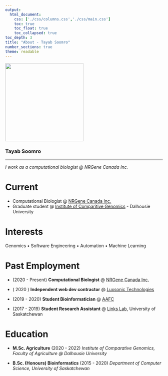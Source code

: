 ```yaml
---
output:
  html_document:
    css: ['./css/columns.css','./css/main.css']
    toc: true
    toc_float: true
    toc_collapsed: true
toc_depth: 3
title: "About - Tayab Soomro"
number_sections: true
theme: readable
---
```



:::::: {.center}


<img src="./images/profile.jpeg" width="250" class="img-circle border-black" />

### Tayab Soomro

--------------

*I work as a computational biologist @ NRGene Canada Inc.*

::::::

# Current

- Computational Biologist @ [NRGene Canada Inc.](https://nrgene.com)
- Graduate student @ [Institute of Comparitive Genomics](https://icgenomics.ca/) - Dalhousie University

# Interests

Genomics • Software Engineering • Automation • Machine Learning

# Past Employment

- (2020 - Present) **Computational Biologist** @ [NRGene Canada Inc.](https://nrgene.com)    

- ( 2020 ) **Independent web dev contractor** @ [Luxsonic Technologies](https://luxsonic.ca/)   

- (2019 - 2020) **Student Bioinformatician** @ <abbr title="Agriculture & Agri-Food Canada, Saskatoon Research & Development Centre, Saskatoon, Saskatchewan, Canada">AAFC</abbr>   

- (2017 - 2019) **Student Research Assistant** @ [Links Lab](https://agbio.usask.ca/faculty-and-staff/people-pages/matthew-links.php#research_areas), University of Saskatchewan  

# Education

- **M.Sc. Agriculture** (2020 - 2022) 
*Institute of Comparative Genomics, Faculty of Agriculture @ Dalhousie University*

- **B.Sc. (Honours) Bioinformatics** (2015 - 2020) 
*Department of Computer Science, University of Saskatchewan*

